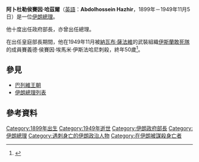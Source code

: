 {{Infobox President 
| name         = 阿卜杜勒侯賽因·哈茲爾
| image        =
| birth_date   = 1899年 
| birth_place  = [[伊朗|伊朗]][[卡尚|卡尚]]
| death_date   = 1949年11月5日
| death_place  = [[伊朗|伊朗]][[德黑蘭|德黑蘭]]
| order        = [[伊朗總理列表|第54任]][[伊朗總理|伊朗總理]]
| term_start   = 1948年6月13日 
| term_end     = 1948年11月9日 
| monarch      = [[穆罕默德-禮薩·巴列維|穆罕默德-禮薩·巴列維]]
| predecessor  = [[易卜拉欣·哈基米|易卜拉欣·哈基米]]
| successor    = [[穆罕默德·沙伊德|穆罕默德·沙伊德]]
| party        = 自由黨
| alma_mater   = [[伊斯法罕大學|伊斯法罕大學]]
| religion     = [[伊斯蘭教|伊斯蘭教]]
| spouse       = 
| website      = 
}}

'''阿卜杜勒侯賽因·哈茲爾'''（[[英語|英語]]：'''Abdolhossein Hazhir'''，1899年－1949年11月5日）是一位[[伊朗總理|伊朗總理]]。

他十度出任政府部長，亦曾出任總理。

在出任皇庭部長期間，他在1949年11月被[[納瓦布·薩法維|納瓦布·薩法維]]的武裝組織[[伊斯蘭敢死隊|伊斯蘭敢死隊]]的成員賽義德·侯賽因·埃馬米·伊斯法哈尼刺殺，終年50歲<ref>{{en}}{{cite news|title=Plot revealed to asassinate Persian premier|url=http://trove.nla.gov.au/ndp/del/printArticlePdf/2830498/3?print=n|accessdate=2015年2月15日|newspaper=The Canberra Times|date=1951年6月7日|archive-date=2015年7月10日|archive-url=https://web.archive.org/web/20150710042921/http://trove.nla.gov.au/ndp/del/printArticlePdf/2830498/3?print=n|dead-url=no}}</ref>。

== 參見 ==

*[[巴列維王朝|巴列維王朝]]
*[[伊朗總理列表|伊朗總理列表]]

== 參考資料 ==
{{reflist}}

{{s-start}}
{{s-off}}
{{succession box |
  before= [[易卜拉欣·哈基米|易卜拉欣·哈基米]]|
  title= [[伊朗總理|伊朗總理]] |
  years= 1948年 |
  after= [[穆罕默德·沙伊德|穆罕默德·沙伊德]] }}
{{s-end}}

{{伊朗總理}}

{{Authority control}}
{{DEFAULTSORT:Hazhir, Abdolhossein}}
[[Category:1899年出生|Category:1899年出生]]
[[Category:1949年逝世|Category:1949年逝世]]
[[Category:伊朗政府部長|Category:伊朗政府部長]]
[[Category:伊朗總理|Category:伊朗總理]]
[[Category:遇刺身亡的伊朗政治人物|Category:遇刺身亡的伊朗政治人物]]
[[Category:在伊朗被謀殺身亡者|Category:在伊朗被謀殺身亡者]]